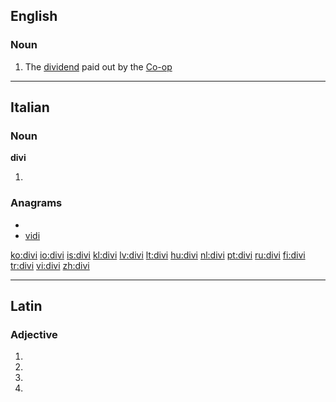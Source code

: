 ==English==

===Noun===
{{en-noun}}

#{{British|informal|dated}} The [[dividend]] paid out by the [[Co-op]]

----
==Italian==

===Noun===
'''divi''' {{m}}

# {{plural of|[[divo]]|lang=Italian}}

===Anagrams===
* {{alphagram|diiv}}
* [[vidi#Italian|vidi]]

[[ko:divi]]
[[io:divi]]
[[is:divi]]
[[kl:divi]]
[[lv:divi]]
[[lt:divi]]
[[hu:divi]]
[[nl:divi]]
[[pt:divi]]
[[ru:divi]]
[[fi:divi]]
[[tr:divi]]
[[vi:divi]]
[[zh:divi]]

----
==Latin==

===Adjective===
{{la-adj-form|dīvī}}

# {{inflection of|divus|dīvus|nom|m|p|lang=la}}
# {{inflection of|divus|dīvus|gen|m|s|lang=la}}
# {{inflection of|divus|dīvus|gen|n|s|lang=la}}
# {{inflection of|divus|dīvus|voc|m|p|lang=la}}
{{count page|[[Wiktionary:Page count]]}}
{{rfc-auto}}
